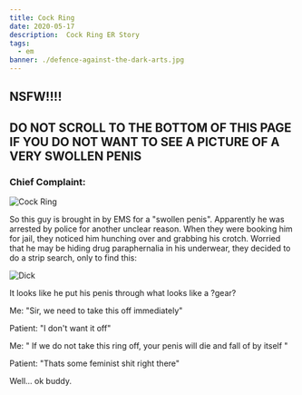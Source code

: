 ```yaml
---
title: Cock Ring 
date: 2020-05-17
description:  Cock Ring ER Story 
tags:
  - em
banner: ./defence-against-the-dark-arts.jpg
---
```


## NSFW!!!!

## DO NOT SCROLL TO THE BOTTOM OF THIS PAGE IF YOU DO NOT WANT TO SEE A PICTURE OF A VERY SWOLLEN PENIS

### Chief Complaint: 
![Cock Ring](./Cockring_CC.jpeg)

So this guy is brought in by EMS for a "swollen penis". Apparently he was arrested by police for another unclear reason. When they were booking him for jail, they noticed him hunching over and grabbing his crotch. Worried that he may be hiding drug paraphernalia in his underwear, they decided to do a strip search, only to find this: 

![Dick](./Cock.jpeg)

It looks like he put his penis through what looks like a ?gear? 

Me: "Sir, we need to take this off immediately"

Patient: "I don't want it off"

Me: " If we do not take this ring off, your penis will die and fall of by itself "

Patient: "Thats some feminist shit right there"

Well... ok buddy. 


